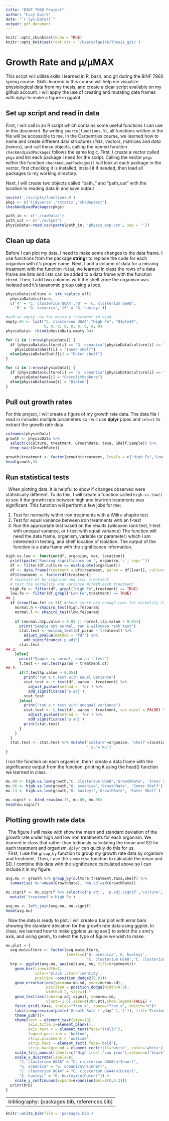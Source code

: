 ```yaml
---
title: "BINF 7960 Project"
author: "Lucy Quirk"
date: "`r Sys.Date()`"
output: pdf_document
---
```


```r
knitr::opts_chunk$set(echo = TRUE)
knitr::opts_knit$set(root.dir = '/Users/lquirk/Thesis_git/')

```

# Growth Rate and µ/µMAX

This script will utilize skills I learned in R, bash, and git during the BINF 7960 spring course. Skills learned in this course will help me visualize physiological data from my thesis, and create a clear script available on my github account. I will apply the use of creating and mutating data frames with dplyr to make a figure in ggplot.

## Set up script and read in data

First, I will call in an R script which contains some useful functions I can use in this document. By writing `source(functions.R)`, all functions written in the file will be accessible to me. In the Carpentries course, we learned how to name and create different data structures (*lists*, *vectors*, matrices and *data* *frames*), and call these objects, calling the named function `checkAndLoadPackages` follows the same logic. First, I create a vector called `pkgs` and list each package I need for the script. Calling the vector `pkgs` within the function `checkAndLoadPackages()` will look at each package in the vector, first checking it is installed, install it if needed, then load all packages to my working directory.

Next, I will create two objects called "path_" and "path_out" with the location to reading data in and save output

```r
source('./scripts/functions.R')
pkgs <- c('tidyverse','rstatix','shadowtext')
checkAndLoadPackages(pkgs)

path_in <- c('./rawData/')
path_out <- c('./output')
physioData<-read.csv(paste(path_in, 'physio_exp.csv', sep = ''))
```

## Clean up data

Before I can plot my data, I need to make some changes to the data frame. I use functions from the package **stringr** to replace the code for each organism with it's proper name. Next, I add a column of data for a missing treatment with the function `rbind`, we learned in class the rows of a data frame are lists and lists can be added to a data frame with the function `rbind`. Then, I add two columns with the shelf zone the organism was isolated and it's taxanomic group using a loop.

```r
physioData$culture <- str_replace_all(
  physioData$culture, 
  c('4' = 'C. closterium UGA4','8' = 'C. closterium UGA8', 
    '6' = 'G. oceanica','13' = 'G. huxleyi'))

#add an empty row for missing treatment in uga4
empty.04 <- list("C. closterium UGA4","High Fe", "04pfe19", 
                 0, 0, 0, 0, 0, 0, 0, 0, 0)
physioData<- rbind(physioData,empty.04)

for (i in 1:nrow(physioData)) {
  if (physioData$culture[i] == "G. oceanica"|physioData$culture[i] == "C. closterium UGA8"){
    physioData$Shelf[i] = "Inner shelf"} 
  else{physioData$Shelf[i] = "Outer shelf"}
}

for (i in 1:nrow(physioData)) {
  if (physioData$culture[i] == "G. oceanica"|physioData$culture[i] == "G. huxleyi"){
    physioData$taxa[i] = "Coccolithophore"} 
  else{physioData$taxa[i] = "Diatom"}
}
```
## Pull out growth rates
For this project, I will create a figure of my growth rate data. The data file I read in includes multiple parameters so I will use **dplyr** pipes and `select` to extract the growth rate data. 
```r
colnames(physioData)
growth <- physioData %>% 
  select(c(culture, treatment, GrowthRate, taxa, Shelf,Sample)) %>%
  drop_na(c(GrowthRate)) 

growth$treatment <- factor(growth$treatment, levels = c("High Fe","Low Fe"))
head(growth,3)
```
## Run statistical tests
|   When plotting data, it is helpful to show if changes observed were statistically different. To do this, I will create a function called `high.vs.low()` to see if the growth rate between high and low iron treatments was significant. This function will perform a few jobs for me:
1. Test for normality within iron treatments with a Wilks-shapiro test
2. Test for equal variance between iron treatments with an f-test
3. Run the appropriate test based on the results (wilcoxon rank test, t-test with unequal variance, or t-test with equal variance)
The function will need the data frame, organism, variable (or parameter) which I am interested in testing, and shelf location of isolation. The output of the function is a data frame with the significance information. 
```r
high.vs.low <- function(df, organism, var, location){
  print(paste('Running significance on ', organism,':', sep=''))
  df <- filter(df,culture == eval(quote(organism))) 
  df <- data.frame(treatment = df$treatment, param = df[[var]], culture = df$culture)
  df$treatment <- factor(df$treatment)
  # separate df by organism and iron treatment
  # test the normality and variance WITHIN each treatment
  high.fe <- filter(df, grepl("High Fe",treatment) == TRUE)
  low.fe <- filter(df,grepl("Low Fe",treatment) == TRUE)
## 1.
  if (nrow(low.fe) >= 3){ #check there are enough rows for normality test
    normal.h <-shapiro_test(high.fe$param) 
    normal.l <- shapiro_test(low.fe$param)
    
    if (normal.h$p.value < 0.05 || normal.l$p.value < 0.05){ 
      print("Sample not normal, run a wilcoxon rank test")
      stat.test <- wilcox_test(df,param ~ treatment) %>% 
        adjust_pvalue(method = 'fdr') %>%
        add_significance('p.adj')
      stat.test
## 2. 
    }else{
      print("Sample is normal, run an f test")
      f.test <- var.test(param ~ treatment,df)  
## 3.
      if(f.test$p.value > 0.05){
        print("run a t.test with equal variance")
        stat.test <- t_test(df, param ~ treatment) %>% 
          adjust_pvalue(method = 'fdr') %>%
          add_significance('p.adj')
        stat.test
      }else{
        print("run a t test with unequal variance")  
        stat.test <- t_test(df, param ~ treatment, var.equal = FALSE) %>% 
          adjust_pvalue(method = 'fdr') %>%
          add_significance('p.adj')
        print(stat.test)
      }
    }
  }
  stat.test <- stat.test %>% mutate('culture'=organism, 'shelf'=location,
                                    '.y.'='mu')
}
```

I run the function on each organism, then I create a data frame with the significance output from the function, printing it using the head() function we learned in class. 
```r
mu.08 <- high.vs.low(growth,"C. closterium UGA8",'GrowthRate', 'Inner Shelf')  
mu.06 <- high.vs.low(growth,"G. oceanica",'GrowthRate', 'Inner Shelf')
mu.13 <- high.vs.low(growth,"G. huxleyi",'GrowthRate', 'Outer Shelf') 

mu.signif <- bind_rows(mu.13, mu.06, mu.08)
head(mu.signif)
```
## Plotting growth rate data
|   The figure I will make with show the mean and standard deviation of the growth rate under high and low iron treatments for each organism. We learned in class that rather than tediously calculating the mean and SD for each treatment and organism, `dplyr` can quickly do this for us. 
|   First, I use the `group_by` function to group my growth rate data by organism and treatment. Then, I use the `summarise` function to calculate the mean and SD. I combine this data with the significance calculated above so I can include it in my figure. 
```r

avg.mu <- growth %>% group_by(culture,treatment,taxa,Shelf) %>%
  summarise('mu'=mean(GrowthRate), 'mu.sd'=sd(GrowthRate))

mu.signif <- mu.signif %>% select(c('p.adj', 'p.adj.signif','culture', 'shelf')) %>%
  mutate('treatment'='High Fe')

avg.mu <- left_join(avg.mu, mu.signif)
head(avg.mu)
```
|   Now the data is ready to plot. I will create a bar plot with error bars showing the standard deviation for the growth rate data using ggplot. In class, we learned how to make ggplots using aes() to select the x and y axis, and using geom_ to select the type of figure we wish to make. 
```r
mu.plot <-{
  avg.mu$culture <- factor(avg.mu$culture, 
                           levels=c('G. oceanica','G. huxleyi',
                                    'C. closterium UGA8','C. closterium UGA4'))
  brp <- ggplot(avg.mu, aes(culture, mu, fill=treatment))+
    geom_bar(linewidth=1, 
             color='black',stat='identity', 
             position =position_dodge2(0.8))+
    geom_errorbar(aes(ymin=mu-mu.sd, ymax=mu+mu.sd),
                  position = position_dodge(width=0.9),
                  width=0.2, size=1) +
    geom_text(aes(label=p.adj.signif, y=mu+mu.sd, 
                  vjust=-1.6),size=c(20/.pt),show.legend=FALSE) +
    facet_grid(~taxa, scales="free_x", space="free_x", switch="x")+
    labs(y=expression(paste('Growth Rate (',day^-1,')')), fill='Treatment')+
    theme_pubr()+
    theme(text = element_text(size=10),
          axis.title.x=element_blank(), 
          axis.text.x = element_text(face="italic"),
          legend.position = 'bottom', 
          strip.placement = 'outside',
          strip.text = element_text( face='bold'),
          strip.background = element_rect(fill='white', color='white'))  +
    scale_fill_manual(labels=c('High iron','Low iron'),values=c("black","white")) +
    scale_x_discrete(labels=c(
      "C. closterium UGA8" = "C. closterium UGA8\n(Inner)",
      "G. oceanica" = "G. oceanica\n(Inner)",
      "C. closterium UGA4" = "C. closterium UGA4\n(Outer)",
      "G. huxleyi" = "G. huxleyi\n(Outer)")) +
    scale_y_continuous(expand=expansion(mul=c(0,0.2)))
  print(brp)
}
```

---
bibliography: [packages.bib, references.bib]
---

```r
knitr::write_bib(file = 'packages.bib')
```
